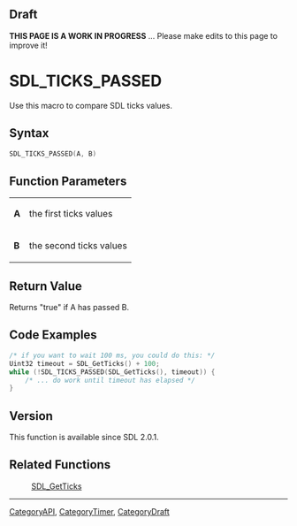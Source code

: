 == Draft ==

'''THIS PAGE IS A WORK IN PROGRESS''' ... Please make edits to this page to improve it!



<!-- #*^*^*^*^*See https://wiki.libsdl.org/SGFunctions for details on editing this page*^*^*^*^* -->


= SDL_TICKS_PASSED =
Use this macro to compare SDL ticks values.




== Syntax ==
<syntaxhighlight lang='c++'>
SDL_TICKS_PASSED(A, B)
</syntaxhighlight>

<!-- #Fill in the above syntax per the Style Guide, then delete this comment. -->


== Function Parameters ==
{|
|'''A'''
|the first ticks values
|-
|'''B'''
|the second ticks values
|}


== Return Value ==
Returns "true" if A has passed B.


== Code Examples ==
<syntaxhighlight lang='c++'>
/* if you want to wait 100 ms, you could do this: */
Uint32 timeout = SDL_GetTicks() + 100;
while (!SDL_TICKS_PASSED(SDL_GetTicks(), timeout)) {
    /* ... do work until timeout has elapsed */
}
</syntaxhighlight>

== Version ==
This function is available since SDL 2.0.1.

== Related Functions ==
:[[SDL_GetTicks]]

----
[[CategoryAPI]], [[CategoryTimer]], [[CategoryDraft]]
<!-- #See the Style Guide for instructions on editing the footer. -->
